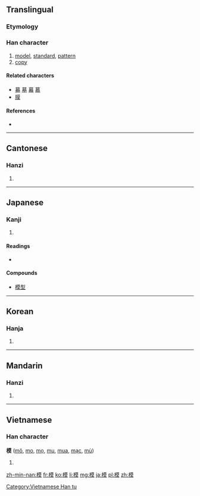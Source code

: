 ==Translingual==

===Etymology===
{{Han compound|木|alt1=⺼|莫|ls=psc|c1=s|c2=p}}

===Han character===
{{Han char|rn=75|rad=木|as=10|sn=14|four=4493<sub>4</sub>|canj=木廿日大 (DTAK)|ids=⿰木[[莫]]}}

# [[model]], [[standard]], [[pattern]]
# [[copy]]

====Related characters====
* [[募]] [[墓]] [[幕]] [[慕]]
* [[膜]]

====References====
* {{Han ref|kx=0551.020|dkj=15453|dj=0939.030|hdz=21261.090|uh=6A21|ud=27169|bh=BCD2|bd=48338}}

----

==Cantonese==

===Hanzi===
{{yue-hanzi|jyut=[[mou4]]|y=mou4}}

# {{defn|lang=yue|sort=木11}}

----

==Japanese==

===Kanji===
{{ja-kanji|grade=6|rs=木11}}

# {{defn|lang=ja|sort=木11}}

====Readings====
* {{ja-readings|on=[[も]] (mo), [[ぼ]] (bo)|kun=[[かた]] (kata), [[のっとる]] (nottoru)}}

====Compounds====
* [[模型]]

----

==Korean==

===Hanja===
{{ko-hanja|hangeul=[[모]]|eumhun=|rv=mo|mr=mo|y=mo}}

# {{defn|lang=ko|sort=木11}}

----

==Mandarin==

===Hanzi===
{{cmn-hanzi|pin=[[mó]] ([[mo2]]), [[mú]] ([[mu2]])|wg=mo<sup>2</sup>, mu<sup>2</sup>}}

# {{defn|lang=cmn|sort=木11}}

----

==Vietnamese==

===Han character===
'''模''' ([[mô]], [[mo]], [[mọ]], [[mu]], [[mua]], [[mạc]], [[mù]])

# {{defn|lang=vi}}

[[Category:Vietnamese Han tu]]

[[zh-min-nan:模]]
[[fr:模]]
[[ko:模]]
[[li:模]]
[[mg:模]]
[[ja:模]]
[[pl:模]]
[[zh:模]]